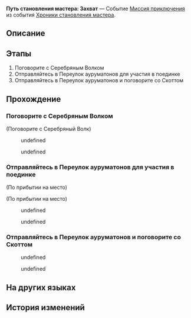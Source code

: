{{Дополнить|Диалоги.}}
{{Миссия Инфобокс
|id              = 8024114
|Название        = 
|Изображение     = Миссия Путь становления мастера Захват.png
|Тип             = Миссия приключения
|События         = Хроники становления мастера
|Глава           = Хроники становления мастера
|Условия         = 
|Персонажи       = Март 7; Первопроходец; Проми; Серебряный Волк; Скотт; Сотрудник КММ № 2
|СтартЛокация    = [[Лофу Сяньчжоу]] — [[Центральная гавань Приюта звёздных яликов]]
|Мир             = Лофу Сяньчжоу
|Предыдущая      = 
|Следующая       = 
|Награды         = Звёздный нефрит*10; Очищенный эфир*2; Кредиты*20 000
}}
'''Путь становления мастера: Захват''' — Событие [[Миссия приключения]] из события [[Хроники становления мастера]].

==Описание==
{{Описание|Благодаря помощи Серебряного Волка навыки владения мечом Март значительно улучшились... Серебряный Волк передала Март 7 Проми, и Март взяла под контроль мех КММ.<br />В итоге Март 7 победила Скотта. Правда, не благодаря навыкам фехтования.}}

==Этапы==
# Поговорите с Серебряным Волком
# Отправляйтесь в Переулок ауруматонов для участия в поединке
# Отправляйтесь в Переулок ауруматонов и поговорите со Скоттом

==Прохождение==
{{Дополнить}}


===Поговорите с Серебряным Волком===
{{Описание миссии|локация=Центральная гавань Приюта звёздных яликов|Спустя пятнадцать дней тренировок и приключений вы с Март 7 понимаете, что простой победы в поединке на мечах будет мало.<br />Вы уже столько приключений пережили вместе с Серебряным Волком за последние две недели - может, стоит обратиться за советом к ней?}}
{{Диалог Начало}}

;(Поговорите с Серебряный Волк)
<!--Unknown TalkSentence: 802414001-->
<!--Unknown TalkSentence: 802414002-->
<!--Unknown TalkSentence: 802414003-->
:{{Диалог|Arrow}} undefined
:<!--Unknown TalkSentence: 802414005-->
:<!--Unknown TalkSentence: 802414006-->
:<!--Unknown TalkSentence: 802414007-->
:<!--Unknown TalkSentence: 802414008-->
:<!--Unknown TalkSentence: 802414009-->
:<!--Unknown TalkSentence: 802414010-->
:<!--Unknown TalkSentence: 802414011-->
:{{Диалог|Arrow}} undefined
:<!--Unknown TalkSentence: 802414007-->
:<!--Unknown TalkSentence: 802414008-->
:<!--Unknown TalkSentence: 802414009-->
:<!--Unknown TalkSentence: 802414010-->
:<!--Unknown TalkSentence: 802414011-->
<!--Unknown TalkSentence: 802414007-->
<!--Unknown TalkSentence: 802414008-->
<!--Unknown TalkSentence: 802414009-->
<!--Unknown TalkSentence: 802414010-->
<!--Unknown TalkSentence: 802414011-->

{{Диалог Конец}}

===Отправляйтесь в Переулок ауруматонов для участия в поединке===
{{Описание миссии|локация=Переулок ауруматонов|Серебряный Волк не воспринимает предстоящий бой всерьёз, однако в благодарность за оказанную ранее помощь девушка программирует мечи Март 7 на взлом мехов Корпорации.<br />Раз Серебряный Волк уверена в успехе, можно отправлять в Переулок ауруматонов.}}
{{Диалог Начало}}
;(По прибытии на место)

;(По прибытии на место)
<!--Unknown TalkSentence: 802414101-->
<!--Unknown TalkSentence: 802414102-->
:{{Диалог|Arrow}} undefined
:<!--Unknown TalkSentence: 802414104-->
:<!--Unknown TalkSentence: 802414105-->
:<!--Unknown TalkSentence: 802414106-->
:<!--Unknown TalkSentence: 802414107-->
:<!--Unknown TalkSentence: 802414108-->
:<!--Unknown TalkSentence: 802414109-->
:<!--Unknown TalkSentence: 802414110-->
:{{Диалог|Arrow}} undefined
:<!--Unknown TalkSentence: 802414106-->
:<!--Unknown TalkSentence: 802414107-->
:<!--Unknown TalkSentence: 802414108-->
:<!--Unknown TalkSentence: 802414109-->
:<!--Unknown TalkSentence: 802414110-->
<!--Unknown TalkSentence: 802414106-->
<!--Unknown TalkSentence: 802414107-->
<!--Unknown TalkSentence: 802414108-->
<!--Unknown TalkSentence: 802414109-->
<!--Unknown TalkSentence: 802414110-->
{{Диалог Конец}}

===Отправляйтесь в Переулок ауруматонов и поговорите со Скоттом===
{{Описание миссии|локация=Переулок ауруматонов|Серебряный Волк не воспринимает предстоящий бой всерьёз, однако в благодарность за оказанную ранее помощь девушка программирует мечи Март 7 на взлом мехов Корпорации.<br />План Серебряного Волка сработал идеально - посмотрим, как Скотт будет выкручиваться теперь.}}
{{Диалог Начало}}
<!--Unknown TalkSentence: 802414201-->
<!--Unknown TalkSentence: 802414202-->
<!--Unknown TalkSentence: 802414203-->
<!--Unknown TalkSentence: 802414204-->
<!--Unknown TalkSentence: 802414205-->
<!--Unknown TalkSentence: 802414206-->
<!--Unknown TalkSentence: 802414207-->
<!--Unknown TalkSentence: 802414208-->
<!--Unknown TalkSentence: 802414209-->
<!--Unknown TalkSentence: 802414210-->
:{{Диалог|Arrow}} undefined
:<!--Unknown TalkSentence: 802414212-->
:<!--Unknown TalkSentence: 802414213-->
:<!--Unknown TalkSentence: 802414214-->
:<!--Unknown TalkSentence: 802414215-->
::{{tx}}
:{{Диалог|Arrow}} undefined
:<!--Unknown TalkSentence: 802414214-->
:<!--Unknown TalkSentence: 802414215-->
::{{tx}}
<!--Unknown TalkSentence: 802414214-->
<!--Unknown TalkSentence: 802414215-->
:{{tx}}
{{Диалог Конец}}

==На других языках==
{{На других языках
|en   = Way of Primaveral Blade: Seizure
|zhs  = 初花剑客行•夺主
|zht  = 初花劍客行•奪主
|ja   = 花咲く剣客行・奪主
|ko   = 초화검객행•주권 탈취
|es   = El florecer de una espadachina: Conquista
|fr   = Voie de la première lame&nbsp;: Crise
|ru   = Путь становления мастера: Захват
|th   = วิถีนักดาบบุปผาแรกแย้ม: ยึดครอง
|vi   = Sơ Hoa Kiếm Khách Hành - Đoạt Chủ
|de   = Reise der erblühenden Klinge: Machtergreifung
|id   = Bunga Pertama Jalan Pedang: Perebutan
|pt   = Caminho da Lâmina Primaveril: Captura
}}

==История изменений==
{{История изменений|2.7}}

